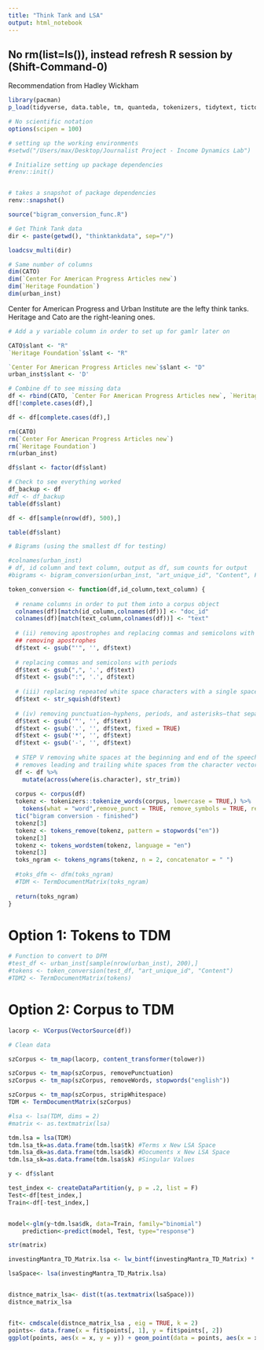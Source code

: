```yaml
---
title: "Think Tank and LSA"
output: html_notebook
---
```


## No rm(list=ls()), instead refresh R session by (Shift-Command-0)

Recommendation from Hadley Wickham

```r
library(pacman)
p_load(tidyverse, data.table, tm, quanteda, tokenizers, tidytext, tictoc, gamlr, usethis, Matrix, renv, reactable, easycsv, quanteda.textmodels, lsa, caret)

# No scientific notation
options(scipen = 100)

# setting up the working environments
#setwd("/Users/max/Desktop/Journalist Project - Income Dynamics Lab")

# Initialize setting up package dependencies
#renv::init()


# takes a snapshot of package dependencies
renv::snapshot()
```

```r
source("bigram_conversion_func.R")

# Get Think Tank data
dir <- paste(getwd(), "thinktankdata", sep="/")

loadcsv_multi(dir)

```

```r
# Same number of columns
dim(CATO)
dim(`Center For American Progress Articles new`)
dim(`Heritage Foundation`)
dim(urban_inst)
```

Center for American Progress and Urban Institute are the lefty think tanks. Heritage and Cato are the right-leaning ones.

```r
# Add a y variable column in order to set up for gamlr later on

CATO$slant <- "R"
`Heritage Foundation`$slant <- "R"

`Center For American Progress Articles new`$slant <- "D"
urban_inst$slant <- 'D'
```

```r
# Combine df to see missing data
df <- rbind(CATO, `Center For American Progress Articles new`, `Heritage Foundation`,  urban_inst)
df[!complete.cases(df),]
```

```r
df <- df[complete.cases(df),]

rm(CATO)
rm(`Center For American Progress Articles new`)
rm(`Heritage Foundation`)
rm(urban_inst)

df$slant <- factor(df$slant)
```

```r
# Check to see everything worked
df_backup <- df
#df <- df_backup
table(df$slant)

df <- df[sample(nrow(df), 500),]

table(df$slant)

```

```r
# Bigrams (using the smallest df for testing)

#colnames(urban_inst)
# df, id column and text column, output as df, sum counts for output
#bigrams <- bigram_conversion(urban_inst, "art_unique_id", "Content", FALSE, FALSE)
```

```r
token_conversion <- function(df,id_column,text_column) {
  
  # rename columns in order to put them into a corpus object
  colnames(df)[match(id_column,colnames(df))] <- "doc_id"
  colnames(df)[match(text_column,colnames(df))] <- "text"
  
  # (ii) removing apostrophes and replacing commas and semicolons with periods
  ## removing apostrophes
  df$text <- gsub("'", '', df$text)
  
  # replacing commas and semicolons with periods
  df$text <- gsub(",", '.', df$text)
  df$text <- gsub(":", '.', df$text)
  
  # (iii) replacing repeated white space characters with a single space (if necessary)
  df$text <- str_squish(df$text)
  
  # (iv) removing punctuation—hyphens, periods, and asterisks—that separate the article’s demarcation from the actual article
  df$text <- gsub('"', '', df$text)
  df$text <- gsub('.', '', df$text, fixed = TRUE)
  df$text <- gsub('*', '', df$text)
  df$text <- gsub('-', '', df$text)
  
  # STEP V removing white spaces at the beginning and end of the speeches
  # removes leading and trailing white spaces from the character vectors a.k.a the speeches
  df <- df %>% 
    mutate(across(where(is.character), str_trim))
  
  corpus <- corpus(df)
  tokenz <- tokenizers::tokenize_words(corpus, lowercase = TRUE,) %>%
    tokens(what = "word",remove_punct = TRUE, remove_symbols = TRUE, remove_numbers = FALSE, remove_url = TRUE, remove_separators = TRUE, split_hyphens = TRUE, include_docvars = TRUE, padding = TRUE, verbose = quanteda_options("verbose"), )
  tic("bigram conversion - finished")
  tokenz[3]
  tokenz <- tokens_remove(tokenz, pattern = stopwords("en"))
  tokenz[3]
  tokenz <- tokens_wordstem(tokenz, language = "en")
  tokenz[3]
  toks_ngram <- tokens_ngrams(tokenz, n = 2, concatenator = " ")
  
  #toks_dfm <- dfm(toks_ngram)
  #TDM <- TermDocumentMatrix(toks_ngram)
  
  return(toks_ngram)
}
```

# Option 1: Tokens to TDM

```r
# Function to convert to DFM
#test_df <- urban_inst[sample(nrow(urban_inst), 200),]
#tokens <- token_conversion(test_df, "art_unique_id", "Content")
#TDM2 <- TermDocumentMatrix(tokens)
```

# Option 2: Corpus to TDM

```r
lacorp <- VCorpus(VectorSource(df))

# Clean data

szCorpus <- tm_map(lacorp, content_transformer(tolower))

szCorpus <- tm_map(szCorpus, removePunctuation)
szCorpus <- tm_map(szCorpus, removeWords, stopwords("english"))

szCorpus <- tm_map(szCorpus, stripWhitespace)
TDM <- TermDocumentMatrix(szCorpus)
```

```r
#lsa <- lsa(TDM, dims = 2)
#matrix <- as.textmatrix(lsa)

tdm.lsa = lsa(TDM)
tdm.lsa_tk=as.data.frame(tdm.lsa$tk) #Terms x New LSA Space
tdm.lsa_dk=as.data.frame(tdm.lsa$dk) #Documents x New LSA Space
tdm.lsa_sk=as.data.frame(tdm.lsa$sk) #Singular Values
```

```r

y <- df$slant

test_index <- createDataPartition(y, p = .2, list = F)
Test<-df[test_index,]
Train<-df[-test_index,]


model<-glm(y~tdm.lsa$dk, data=Train, family="binomial")
    prediction<-predict(model, Test, type="response")
```

```r
str(matrix)
```

```r
investingMantra_TD_Matrix.lsa <- lw_bintf(investingMantra_TD_Matrix) * gw_idf(investingMantra_TD_Matrix)

lsaSpace<- lsa(investingMantra_TD_Matrix.lsa)


distnce_matrix_lsa<- dist(t(as.textmatrix(lsaSpace)))  
distnce_matrix_lsa


fit<- cmdscale(distnce_matrix_lsa , eig = TRUE, k = 2)
points<- data.frame(x = fit$points[, 1], y = fit$points[, 2])
ggplot(points, aes(x = x, y = y)) + geom_point(data = points, aes(x = x, y = y,size=5, color = IM_DataFrame$view)) + geom_text(data = points, aes(x = x, y = y - 0.2, label = row.names(IM_DataFrame)))
```
